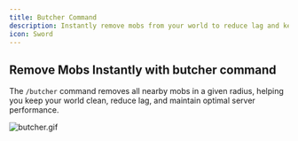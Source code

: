 ```yaml
---
title: Butcher Command
description: Instantly remove mobs from your world to reduce lag and keep it clean with the /butcher command.
icon: Sword
---
```


## Remove Mobs Instantly with butcher command

The `/butcher` command removes all nearby mobs in a given radius, helping you keep your world clean, reduce lag, and maintain optimal server performance.

![butcher.gif](/docs/eternalcore/butcher.gif)
